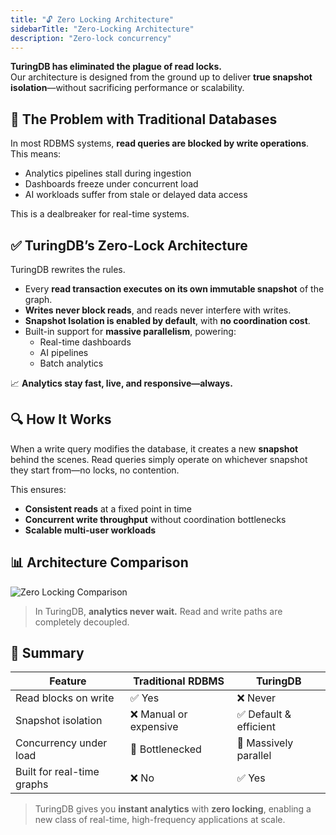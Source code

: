 ```yaml
---
title: "🔓 Zero Locking Architecture"
sidebarTitle: "Zero-Locking Architecture"
description: "Zero-lock concurrency"
---
```


**TuringDB has eliminated the plague of read locks.**  
Our architecture is designed from the ground up to deliver **true snapshot isolation**—without sacrificing performance or scalability.


## 🚫 The Problem with Traditional Databases

In most RDBMS systems, **read queries are blocked by write operations**. This means:

- Analytics pipelines stall during ingestion
- Dashboards freeze under concurrent load
- AI workloads suffer from stale or delayed data access

This is a dealbreaker for real-time systems.


## ✅ TuringDB’s Zero-Lock Architecture

TuringDB rewrites the rules.

- Every **read transaction executes on its own immutable snapshot** of the graph.
- **Writes never block reads**, and reads never interfere with writes.
- **Snapshot Isolation is enabled by default**, with **no coordination cost**.
- Built-in support for **massive parallelism**, powering:
  - Real-time dashboards
  - AI pipelines
  - Batch analytics

📈 **Analytics stay fast, live, and responsive—always.**

## 🔍 How It Works

When a write query modifies the database, it creates a new **snapshot** behind the scenes. Read queries simply operate on whichever snapshot they start from—no locks, no contention.

This ensures:

- **Consistent reads** at a fixed point in time
- **Concurrent write throughput** without coordination bottlenecks
- **Scalable multi-user workloads**


## 📊 Architecture Comparison

![Zero Locking Comparison](/images/zero_lock.png)

> In TuringDB, **analytics never wait.** Read and write paths are completely decoupled.

## 🔄 Summary

| Feature                     | Traditional RDBMS     | TuringDB                  |
|----------------------------|------------------------|----------------------------|
| Read blocks on write       | ✅ Yes                 | ❌ Never                   |
| Snapshot isolation         | ❌ Manual or expensive | ✅ Default & efficient     |
| Concurrency under load     | 🚫 Bottlenecked        | 🚀 Massively parallel      |
| Built for real-time graphs | ❌ No                  | ✅ Yes                     |

> TuringDB gives you **instant analytics** with **zero locking**, enabling a new class of real-time, high-frequency applications at scale.
